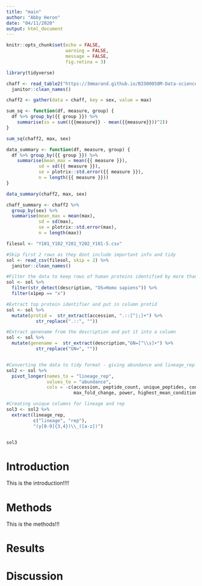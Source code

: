 ```yaml
---
title: "main"
author: "Abby Heron"
date: "04/11/2020"
output: html_document
---
```


```r
knitr::opts_chunk$set(echo = FALSE,
                      warning = FALSE,
                      message = FALSE,
                      fig.retina = 3)
```

```r
library(tidyverse)
```

```r
chaff <- read_table2("https://3mmarand.github.io/BIO00058M-Data-science-2020/data-raw/chaff.txt") %>% 
  janitor::clean_names()

```

```r
chaff2 <- gather(data = chaff, key = sex, value = max)

```

```r
sum_sq <- function(df, measure, group) {
  df %>% group_by({{ group }}) %>% 
    summarise(ss = sum(({{measure}} - mean({{measure}}))^2))
}

sum_sq(chaff2, max, sex)

data_summary <- function(df, measure, group) {
  df %>% group_by({{ group }}) %>% 
    summarise(mean_max = mean({{ measure }}),
            sd = sd({{ measure }}),
            se = plotrix::std.error({{ measure }}),
            n = length({{ measure }}))
}

data_summary(chaff2, max, sex)
```

```r
chaff_summary <- chaff2 %>% 
  group_by(sex) %>% 
  summarise(mean_max = mean(max),
            sd = sd(max),
            se = plotrix::std.error(max),
            n = length(max))

```

```r
filesol <- "Y101_Y102_Y201_Y202_Y101-5.csv"

#Skip first 2 rows as they dont include important info and tidy
sol <- read_csv(filesol, skip = 2) %>% 
  janitor::clean_names()

#Filter the data to keep rows of human proteins identified by more than one peptide
sol <- sol %>% 
  filter(str_detect(description, "OS=Homo sapiens")) %>% 
  filter(x1pep == "x")

#Extract top protein identifier and put in column protid
sol <- sol %>%
  mutate(protid =  str_extract(accession, ".::[^|;]+") %>% 
           str_replace(".::", ""))

#Extract genename from the description and put it into a column
sol <- sol %>%
  mutate(genename =  str_extract(description,"GN=[^\\s]+") %>% 
           str_replace("GN=", ""))


#Converting the data to tidy format - giving abundance and lineage_rep their own column
sol2 <- sol %>% 
  pivot_longer(names_to = "lineage_rep",
               values_to = "abundance",
               cols = -c(accession, peptide_count, unique_peptides, confidence_score, anova_p, q_value,
                         max_fold_change, power, highest_mean_condition, lowest_mean_condition, mass, description, x1pep, genename, protid))

#Creating unique columns for lineage and rep
sol3 <- sol2 %>% 
  extract(lineage_rep, 
          c("lineage", "rep"),
          "(y[0-9]{3,4})\\_([a-z])")


sol3
```



# Introduction
This is the introduction!!!!

# Methods
This is the methods!!!

# Results

# Discussion

